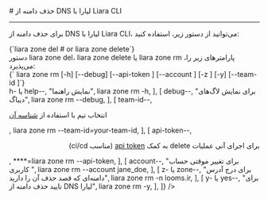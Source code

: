 

<Layout>
<Head>
<title>مستندات حذف دامنه از DNS لیارا با Liara CLI - لیارا</title>
<meta property="og:title" content="مستندات خدمات رایانش ابری لیارا" />
<meta property="og:description" content="مستندات مربوط به نحوه حذف دامنه از DNS لیارا در رابط کاربری خط فرمان لیارا"  />
<meta property="og:image" content="https://files.liara.ir/liara/logos/liara-poster.jpg" />
</Head>
# حذف دامنه از DNS لیارا با Liara CLI
<hr className="mb-2" />

برای 
حذف دامنه از DNS لیارا با Liara CLI،
می‌توانید از دستور زیر، استفاده کنید: 

<div className="h-2" />
<div dir="ltr">
<Highlight className='bash'>
{`liara zone del # or liara zone delete`}
</Highlight>
</div>
<div className="h-2" />

<Asciinema id="delete-dns-using-cli" />


<Section id="command-parameters" title="پارامترهای دستور" />
دستور <Important>liara zone del</Important>، <Important>liara zone delete</Important> یا <Important>liara zone rm</Important> پارامترهای زیر را، می‌پذیرد:

<div className="h-2" />
<div dir="ltr">
<Highlight className='bash'>
{` liara zone rm [-h] [--debug] [--api-token <value>] [--account <value>] [-z <value>] [-y] [--team-id <value>]`}
</Highlight>
</div>

<Table headers={[
  "پارامتر",
  "توضیحات",
  "مثال",
]} data={[
  [
    <Important>h- یا help--</Important>,
    "نمایش راهنما",
    <Important>liara zone rm -h</Important>,
  ],
  [
    <Important>debug--</Important>,
    "برای نمایش لاگ‌های دیباگ",
    <Important>liara zone rm --debug</Important>,
  ],
   [
    <Important>team-id--</Important>,
    <p>انتخاب تیم با استفاده از <a href="/references/api/about/#team-id" className="text-[#2196f3]">شناسه آن</a></p>,
    <Important>liara zone rm --team-id=your-team-id</Important>,
  ],
  [
    <Important>api-token--</Important>,
    <div dir="rtl">
    <p> برای اجرای آنی عملیات delete به کمک <a href="/references/api/about" className="text-[#2196f3] ">api token</a> (مناسب ci/cd)</p>
    </div>,
    <Important>****=liara zone rm --api-token</Important>,
  ],
  [
    <Important>account--</Important>,
    "برای تغییر موقتی حساب کاربری ",
    <Important>liara zone rm --account jane_doe</Important>,
  ],
  [
    <Important>z- یا zone--</Important>,
    "برای درج  آدرس دامنه‌ای که قصد حذف آن را دارید",
    <Important>liara zone rm -n looms.ir</Important>,
  ],
  [
    <Important>y- یا yes--</Important>,
    "برای تایید حذف دامنه از DNS لیارا",
    <Important>liara zone rm -y</Important>,
  ],
]} />
<div className="h-3" />

</Layout>